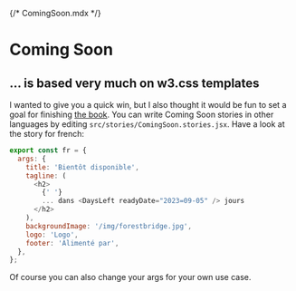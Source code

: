 {/* ComingSoon.mdx */}




<Meta of={ComingSoonStories} />

# Coming Soon

## ... is based very much on w3.css templates

I wanted to give you a quick win, but I also thought it would be fun to set a goal for finishing [the book](https://www.packtpub.com/product/object-oriented-javascript-third-edition/9781785880568). You can write Coming Soon stories in other languages by editing `src/stories/ComingSoon.stories.jsx`. Have a look at the story for french:

```javascript
export const fr = {
  args: {
    title: 'Bientôt disponible',
    tagline: (
      <h2>
        {' '}
        ... dans <DaysLeft readyDate="2023=09-05" /> jours
      </h2>
    ),
    backgroundImage: '/img/forestbridge.jpg',
    logo: 'Logo',
    footer: 'Alimenté par',
  },
};

```

<Canvas of={ComingSoonStories.fr} />

Of course you can also change your args for your own use case.

<StoryFooter href="/?path=/docs/components-1-2-app-jsx--docs" title="Add to App" tagline="add Coming Soon to App.jsx component" label="next" />